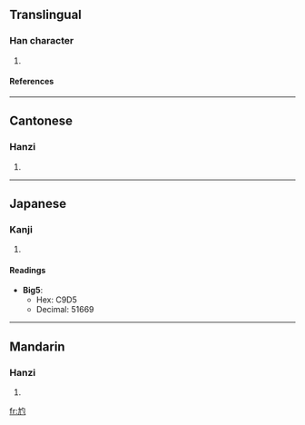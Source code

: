 {{see|尦}}

==Translingual==
===Han character===
{{Han char|rn=43|rad=尢|as=03|sn=6|four=4701<sub>2</sub>|canj=大山心戈 (KUPI)}}
# {{defn|Han|sort=尢03}}
====References====
{{Han ref|kx=0298.060|dj=0593.090|hdz=10552.120|uh=5C25|ud=23589}}
----
==Cantonese==
===Hanzi===
{{yue-hanzi|jyut=|y=liu6}}
# {{defn|Cantonese}}
----
==Japanese==
===Kanji===
{{ja-kanji|grade=|rs=尢03}}
# {{defn|Japanese}} 
====Readings====
{{ja-readings|on=[[りょう]] (ryō), [[ほう]] (hō), [[ちょう]] (chō)|kun=[[ゆきなやむ]] (yukinayamu)}}



* '''Big5''':
** Hex: C9D5
** Decimal: 51669
----
==Mandarin==
===Hanzi===
{{cmn-hanzi|pin=[[liào]] (liao4)|wg=liao<sup>4</sup>}}
# {{defn|Mandarin}}

[[fr:尥]]